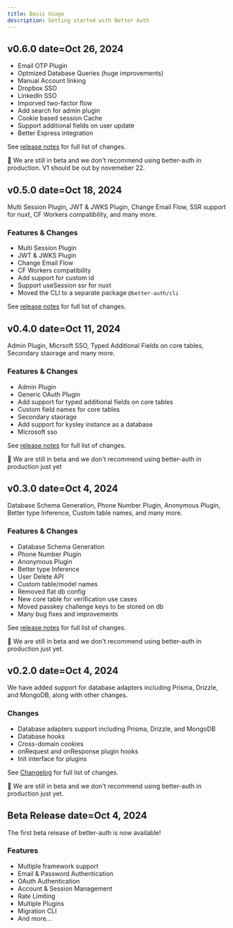 ```yaml
---
title: Basic Usage
description: Getting started with Better Auth
---
```


## v0.6.0 date=Oct 26, 2024

- Email OTP Plugin
- Optmized Database Queries (huge improvements)
- Manual Account linking
- Dropbox SSO
- LinkedIn SSO
- Imporved two-factor flow
- Add search for admin plugin
- Cookie based session Cache
- Support additional fields on user update
- Better Express integration

See [release notes](https://github.com/better-auth/better-auth/releases/tag/v0.6.0) for full list of changes.

<Badge>
🚧 We are still in beta and we don't recommend using better-auth in production. V1 should be out by novemeber 22.
</Badge>

## v0.5.0 date=Oct 18, 2024

Multi Session Plugin, JWT & JWKS Plugin, Change Email Flow, SSR support for nuxt, CF Workers compatibility, and many more.

### Features & Changes

- Multi Session Plugin
- JWT & JWKS Plugin
- Change Email Flow
- CF Workers compatibility
- Add support for custom id
- Support useSession ssr for nuxt
- Moved the CLI to a separate package `@better-auth/cli`

See [release notes](https://github.com/better-auth/better-auth/releases/tag/v0.5.0) for full list of changes.

## v0.4.0  date=Oct 11, 2024

Admin Plugin, Micrsoft SSO, Typed Additional Fields on core tables, Secondary staorage and many more.

### Features & Changes

- Admin Plugin
- Generic OAuth Plugin
- Add support for typed additional fields on core tables
- Custom field names for core tables
- Secondary staorage
- Add support for kysley instance as a database
- Microsoft sso

See [release notes](https://github.com/better-auth/better-auth/releases/tag/v0.4.0) for full list of changes.

<Badge>
🚧 We are still in beta and we don't recommend using better-auth in production just yet
</Badge>

## v0.3.0 date=Oct 4, 2024

Database Schema Generation, Phone Number Plugin, Anonymous Plugin, Better type Inference, Custom table names, and many more.

### Features & Changes

- Database Schema Generation
- Phone Number Plugin
- Anonymous Plugin
- Better type Inference
- User Delete API
- Custom table/model names
- Removed flat db config
- New core table for verification use cases
- Moved passkey challenge keys to be stored on db
- Many bug fixes and improvements

See [release notes](https://github.com/better-auth/better-auth/releases/tag/v0.3.0) for full list of changes.

<Badge>
🚧 We are still in beta and we don't recommend using better-auth in production just yet.
</Badge>

## v0.2.0 date=Oct 4, 2024

We have added support for database adapters including Prisma, Drizzle, and MongoDB, along with other changes.

### Changes

- Database adapters support including Prisma, Drizzle, and MongoDB
- Database hooks
- Cross-domain cookies
- onRequest and onResponse plugin hooks
- Init interface for plugins

See [Changelog](https://github.com/better-auth/better-auth/releases/tag/v0.2.0) for full list of changes.

<Badge>
🚧 We are still in beta and we don't recommend using better-auth in production just yet.
</Badge>

## Beta Release date=Oct 4, 2024

The first beta release of better-auth is now available!

### Features

- Multiple framework support
- Email & Password Authentication
- OAuth Authentication
- Account & Session Management
- Rate Limiting
- Multiple Plugins
- Migration CLI
- And more...

